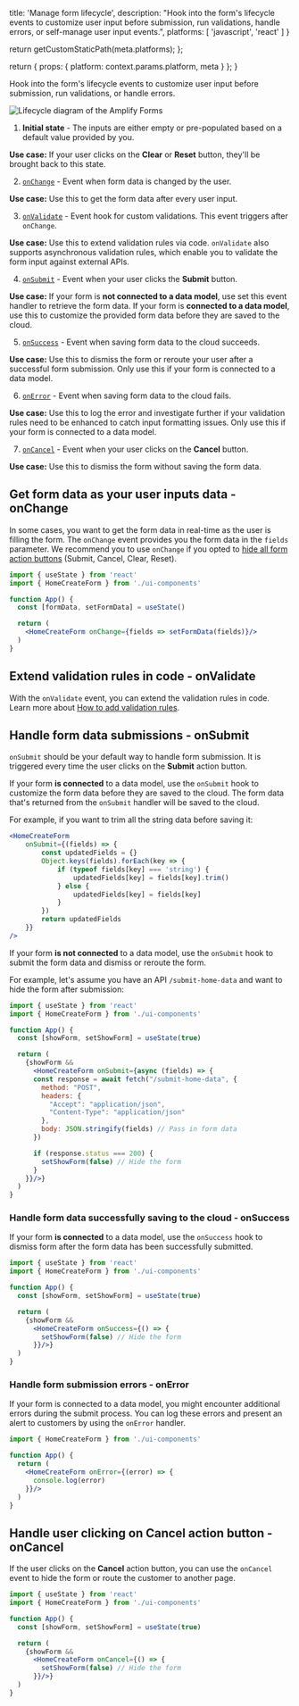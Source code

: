                  
  title: 'Manage form lifecycle',
  description: "Hook into the form's lifecycle events to customize user input before submission, run validations, handle errors, or self-manage user input events.",
  platforms: [
                'javascript',
                'react'
              ]
}

  return getCustomStaticPath(meta.platforms);
};

  return {
    props: {
      platform: context.params.platform,
      meta
    }
  };
}
          

Hook into the form's lifecycle events to customize user input before submission, run validations, or handle errors. 

![Lifecycle diagram of the Amplify Forms](/images/console/formbuilder/lifecycle-diagram.png)

1. **Initial state** - The inputs are either empty or pre-populated based on a default value provided by you.

  **Use case:** If your user clicks on the **Clear** or **Reset** button, they'll be brought back to this state.

2. [`onChange`](#get-form-data-as-your-user-inputs-data---onchange) - Event when form data is changed by the user.

  **Use case:** Use this to get the form data after every user input.

3. [`onValidate`](#extend-validation-rules-in-code---onvalidate) - Event hook for custom validations. This event triggers after `onChange`.

  **Use case:**  Use this to extend validation rules via code. `onValidate` also supports asynchronous validation rules, which enable you to validate the form input against external APIs.

4. [`onSubmit`](#handle-form-data-submissions---onsubmit) - Event when your user clicks the **Submit** button.

  **Use case:**  If your form is **not connected to a data model**, use set this event handler to retrieve the form data. If your form is **connected to a data model**, use this to customize the provided form data before they are saved to the cloud. 

5. [`onSuccess`](#handle-form-data-successfully-saving-to-the-cloud---onsuccess) - Event when saving form data to the cloud succeeds.

  **Use case:**  Use this to dismiss the form or reroute your user after a successful form submission. Only use this if your form is connected to a data model.

6. [`onError`](#handle-form-submission-errors---onerror) - Event when saving form data to the cloud fails.

  **Use case:**  Use this to log the error and investigate further if your validation rules need to be enhanced to catch input formatting issues. Only use this if your form is connected to a data model.

7. [`onCancel`](#handle-user-clicking-on-undefined-action-button---oncancel) - Event when your user clicks on the **Cancel** button.

  **Use case:**  Use this to dismiss the form without saving the form data.

## Get form data as your user inputs data - onChange

In some cases, you want to get the form data in real-time as the user is filling the form. The `onChange` event provides you the form data in the `fields` parameter. We recommend you to use `onChange` if you opted to [hide all form action buttons](/[platform]/build-ui/formbuilder/call-to-action/#toggle-visibility-for-submit-cancel-clear-and-reset-buttons) (Submit, Cancel, Clear, Reset).

```jsx
import { useState } from 'react'
import { HomeCreateForm } from './ui-components'

function App() {
  const [formData, setFormData] = useState()

  return (
    <HomeCreateForm onChange={fields => setFormData(fields)}/>
  )
}
```

## Extend validation rules in code - onValidate

With the `onValidate` event, you can extend the validation rules in code. Learn more about [How to add validation rules](/[platform]/build-ui/formbuilder/validations/).

## Handle form data submissions - onSubmit

`onSubmit` should be your default way to handle form submission. It is triggered every time the user clicks on the **Submit** action button.

<BlockSwitcher>

<Block name="Form is connected to a data model">

If your form **is connected** to a data model, use the `onSubmit` hook to customize the form data before they are saved to the cloud. The form data that's returned from the `onSubmit` handler will be saved to the cloud.

For example, if you want to trim all the string data before saving it:

```jsx
<HomeCreateForm
    onSubmit={(fields) => {
        const updatedFields = {}
        Object.keys(fields).forEach(key => {
            if (typeof fields[key] === 'string') {
                updatedFields[key] = fields[key].trim()
            } else {
                updatedFields[key] = fields[key]
            }
        })
        return updatedFields
    }}
/>
```

</Block>

<Block name="Form is not connected to a data model">

If your form **is not connected** to a data model, use the `onSubmit` hook to submit the form data and dismiss or reroute the form. 

For example, let's assume you have an API `/submit-home-data` and want to hide the form after submission:

```jsx
import { useState } from 'react'
import { HomeCreateForm } from './ui-components'

function App() {
  const [showForm, setShowForm] = useState(true)

  return (
    {showForm &&
      <HomeCreateForm onSubmit={async (fields) => {
      const response = await fetch("/submit-home-data", {
        method: "POST",
        headers: {
          "Accept": "application/json",
          "Content-Type": "application/json"
        },
        body: JSON.stringify(fields) // Pass in form data
      })

      if (response.status === 200) {
        setShowForm(false) // Hide the form
      }
    }}/>}
  )
}
```

</Block>

</BlockSwitcher>

### Handle form data successfully saving to the cloud - onSuccess

If your form **is connected** to a data model, use the `onSuccess` hook to dismiss form after the form data has been successfully submitted. 

```jsx
import { useState } from 'react'
import { HomeCreateForm } from './ui-components'

function App() {
  const [showForm, setShowForm] = useState(true)

  return (
    {showForm &&
      <HomeCreateForm onSuccess={() => {
        setShowForm(false) // Hide the form
      }}/>}
  )
}
```

### Handle form submission errors - onError

If your form is connected to a data model, you might encounter additional errors during the submit process. You can log these errors and present an alert to customers by using the `onError` handler.

```jsx
import { HomeCreateForm } from './ui-components'

function App() {
  return (
    <HomeCreateForm onError={(error) => {
      console.log(error)
    }}/>
  )
}
```

## Handle user clicking on **Cancel** action button - onCancel

If the user clicks on the **Cancel** action button, you can use the `onCancel` event to hide the form or route the customer to another page.

```jsx
import { useState } from 'react'
import { HomeCreateForm } from './ui-components'

function App() {
  const [showForm, setShowForm] = useState(true)

  return (
    {showForm &&
      <HomeCreateForm onCancel={() => {
        setShowForm(false) // Hide the form
      }}/>}
  )
}
```
